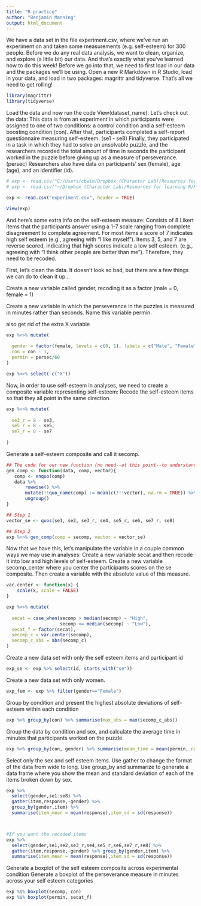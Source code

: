 ```yaml
---
title: "R practice"
author: "Benjamin Manning"
output: html_document
---
```


We have a data set in the file experiment.csv, where we’ve run an experiment on and taken some measurements (e.g. self-esteem) for 300 people. 
Before we do any real data analysis, we want to clean, organize, and explore (a little bit) our data. And that’s exactly what you’ve learned how to do this week!
Before we go into that, we need to first load in our data and the packages we’ll be using. Open a new R Markdown in R Studio, load in your data, and load in two packages: magrittr and tidyverse. That’s all we need to get rolling!


```r
library(magrittr)
library(tidyverse)
```

Load the data and now run the code View(dataset_name). Let’s check out the data:
This data is from an experiment in which participants were assigned to one of two conditions: a control condition and a self-esteem boosting condition (con). 
After that, participants completed a self-report questionnaire measuring self-esteem. (se1 - se8)
Finally, they participated in a task in which they had to solve an unsolvable puzzle, and the researchers recorded the total amount of time in seconds the participant worked in the puzzle before giving up as a measure of perseverance. (persec)
Researchers also have data on participants’ sex (female), age (age), and an identifier (id).

```r
# exp <- read.csv("C:/Users/cbwin/Dropbox (Character Lab)/Resources for learning R/R Workshop 2/experiment.csv", header = TRUE)
# exp <- read.csv("~/Dropbox (Character Lab)/Resources for learning R/R Workshop 2/experiment.csv", header = TRUE)

exp <- read.csv("experiment.csv", header = TRUE)

View(exp)

```


And here’s some extra info on the self-esteem measure:
Consists of 8 Likert items that the participants answer using a 1-7 scale ranging from complete disagreement to complete agreement.
For most items a score of 7 indicates high self esteem (e.g., agreeing with “I like myself”).
Items 3, 5, and 7 are reverse scored, indicating that high scores indicate a low self esteem. (e.g., agreeing with “I think other people are better than me”). Therefore, they need to be recoded.

First, let’s clean the data. It doesn’t look so bad, but there are a few things we can do to clean it up…

Create a new variable called gender, recoding it as a factor (male = 0, female = 1)

Create a new variable in which the perseverance in the puzzles is measured in minutes rather than seconds. Name this variable permin.

also get rid of the extra X variable

```r

exp %<>% mutate(
  
  gender = factor(female, levels = c(0, 1), labels = c("Male", "Female")),
  con = con - 1,
  permin = persec/60
)

exp %<>% select(-c("X"))

```

Now, in order to use self-esteem in analyses, we need to create a composite variable representing self-esteem:
Recode the self-esteem items so that they all point in the same direction. 

```r

exp %<>% mutate(
  
  se3_r = 8 - se3,
  se5_r = 8 - se5,
  se7_r = 8 - se7
  
)
```

Generate a self-esteem composite and call it secomp. 
```r
## The code for our new function (no need--at this point--to understand this code completely).You can copy and paste this code whenever you need it. I still use copied and pasted functions found online years ago!
gen_comp <- function(data, comp, vector){
   comp <- enquo(comp)
   data %>% 
       rowwise() %>% 
       mutate(!!quo_name(comp) := mean(c(!!!vector), na.rm = TRUE)) %>% 
       ungroup()
}

## Step 1
vector_se <- quos(se1, se2, se3_r, se4, se5_r, se6, se7_r, se8)

## Step 2
exp %<>% gen_comp(comp = secomp, vector = vector_se)
```

Now that we have this, let’s manipulate the variable in a couple common ways we may use in analyses:
Create a new variable secat and then recode it into low and high levels of self-esteem. 
Create a new variable secomp_center where you center the participants scores on the se composite. Then create a variable with the absolute value of this measure.
```r

var.center <- function(x) {
    scale(x, scale = FALSE)
}

exp %<>% mutate(
  
  secat = case_when(secomp > median(secomp) ~ "High",
                    secomp <= median(secomp) ~ "Low"),
  secat_f = factor(secat),
  secomp_c = var.center(secomp),
  secomp_c_abs = abs(secomp_c)
)

```

Create a new data set with only the self esteem items and participant id
```r
exp_se <- exp %>% select(id, starts_with("se"))
```

Create a new data set with only women.
```r
exp_fem <- exp %>% filter(gender=="Female")
```
 
Group by condition and present the highest absolute deviations of self-esteem within each condition

```r
exp %>% group_by(con) %>% summarise(max_abs = max(secomp_c_abs))
```
 
Group the data by condition and sex, and calculate the average time in minutes that participants worked on the puzzle.

```r
exp %>% group_by(con, gender) %>% summarise(mean_time = mean(permin, na.rm = TRUE))
```

Select only the sex and self esteem items. Use gather to change the format of the data from wide to long. Use group_by and summarize to generate a data frame where you show the mean and standard deviation of each of the items broken down by sex.

```r
exp %>%
  select(gender,se1:se8) %>% 
  gather(item,response,-gender) %>% 
  group_by(gender,item) %>% 
  summarise(item_mean = mean(response),item_sd = sd(response))



#If you want the recoded items
exp %>% 
  select(gender,se1,se2,se3_r,se4,se5_r,se6,se7_r,se8) %>% 
  gather(item,response,-gender) %>% group_by(gender,item) %>% 
  summarise(item_mean = mean(response),item_sd = sd(response))

```


Generate a boxplot of the self esteem composite across experimental condition
Generate a boxplot of the perseverance measure in minutes across your self esteem categories

```r
exp %$% boxplot(secomp, con)
exp %$% boxplot(permin, secat_f)

```









 
 


